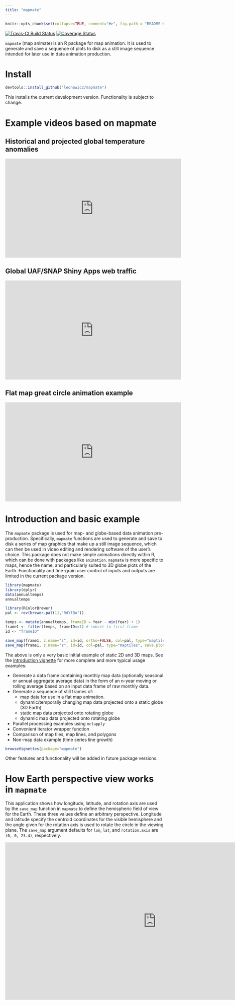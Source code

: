 ```yaml
---
title: "mapmate"
---
```


```r
knitr::opts_chunk$set(collapse=TRUE, comment="#>", fig.path = "README-Home-", message=F, warning=F, error=F, eval=F, tidy=T, fig.width=0.8*5.33, fig.height=0.8*3) # for html_document only
```

[![Travis-CI Build Status](https://travis-ci.org/leonawicz/mapmate.svg?branch=master)](https://travis-ci.org/leonawicz/mapmate)
[![Coverage Status](https://img.shields.io/codecov/c/github/leonawicz/mapmate/master.svg)](https://codecov.io/github/leonawicz/mapmate?branch=master)

`mapmate` (map animate) is an R package for map animation. It is used to generate and save a sequence of plots to disk as a still image sequence intended for later use in data animation production.

##
# Install

```r
devtools::install_github("leonawicz/mapmate")
```

This installs the current development version. Functionality is subject to change.

##
# Example videos based on mapmate

##
## Historical and projected global temperature anomalies

<iframe width="560" height="315" src="https://www.youtube.com/embed/xhqEkyJDBho" frameborder="0" allowfullscreen></iframe>

##
## Global UAF/SNAP Shiny Apps web traffic

<iframe width="560" height="315" src="https://www.youtube.com/embed/uQYR91qixgo" frameborder="0" allowfullscreen></iframe>

##
## Flat map great circle animation example

<iframe width="560" height="315" src="https://www.youtube.com/embed/yoyIUMvIP3Q" frameborder="0" allowfullscreen></iframe>

##
# Introduction and basic example

The `mapmate` package is used for map- and globe-based data animation pre-production.
Specifically, `mapmate` functions are used to generate and save to disk a series of map graphics that make up a still image sequence,
which can then be used in video editing and rendering software of the user's choice. This package does not make simple animations directly within R, which can be done with packages like `animation`.
`mapmate` is more specific to maps, hence the name, and particularly suited to 3D globe plots of the Earth.
Functionality and fine-grain user control of inputs and outputs are limited in the current package version.


```r
library(mapmate)
library(dplyr)
data(annualtemps)
annualtemps

library(RColorBrewer)
pal <- rev(brewer.pal(11,"RdYlBu"))

temps <- mutate(annualtemps, frameID = Year - min(Year) + 1)
frame1 <- filter(temps, frameID==1) # subset to first frame
id <- "frameID"

save_map(frame1, z.name="z", id=id, ortho=FALSE, col=pal, type="maptiles", save.plot=FALSE, return.plot=TRUE)
save_map(frame1, z.name="z", id=id, col=pal, type="maptiles", save.plot=FALSE, return.plot=TRUE)

```

The above is only a very basic initial example of static 2D and 3D maps. See the [introduction vignette](mapmate.html) for more complete and more typical usage examples:

- Generate a data frame containing monthly map data (optionally seasonal or annual aggregate average data)
in the form of an n-year moving or rolling average based on an input data frame of raw monthly data.
- Generate a sequence of still frames of:
    - map data for use in a flat map animation.
    - dynamic/temporally changing map data projected onto a static globe (3D Earth)
    - static map data projected onto rotating globe
    - dynamic map data projected onto rotating globe
- Parallel processing examples using `mclapply`
- Convenient iterator wrapper function
- Comparison of map tiles, map lines, and polygons
- Non-map data example (time series line growth)

```r
browseVignettes(package="mapmate")
```

Other features and functionality will be added in future package versions.

##
# How Earth perspective view works in `mapmate`

This application shows how longitude, latitude, and rotation axis are used by the `save_map` function in `mapmate`
to define the hemispheric field of view for the Earth.
These three values define an arbitrary perspective.
Longitude and latitude specify the centroid coordinates for the visible hemisphere
and the angle given for the rotation axis is used to rotate the circle in the viewing plane.
The `save_map` argument defaults for `lon`, `lat`, and `rotation.axis` are `(0, 0, 23.4)`, respectively.

<iframe width="960" height="500" src="https://uasnap.shinyapps.io/mapmate_orthographic/" frameborder="0" allowfullscreen></iframe>
